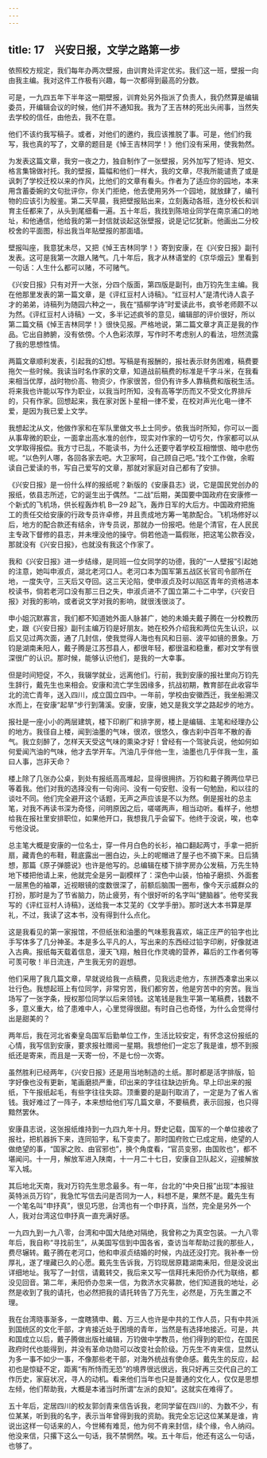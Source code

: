 ```yaml
---
---
---
```

title: 17　兴安日报，文学之路第一步
---

依照校方规定，我们每年办两次壁报，由训育处评定优劣。我们这一班，壁报一向由我主编。我对这件工作极有兴趣，每一次都得到最高的分数。

可是，一九四五年下半年这一期壁报，训育处另外指派了负责人，我仍然算是编辑委员，开编辑会议的时候，他们并不通知我。我为了王吉林的死出头闹事，当然失去学校的信任，由他去，我不在意。

他们不该约我写稿子。或者，对他们的邀约，我应该推脱了事。可是，他们约我写，我也真的写了，文章的题目是《悼王吉林同学！》他们没有采用，使我勃然。

为发表这篇文章，我穷一夜之力，独自制作了一张壁报，另外加写了短诗、短文、格言集锦做衬托。我的壁报，篇幅和他们一样大，我的文章，尽我所能谴责了或是讽刺了学校迁校以来的作风，比他们的文章有看头。作者为了适应你的园地，本来用含蓄委婉的文句批评你，你关门拒绝，他去使用另外一个园地，就放肆了，编刊物的应该引为殷鉴。第二天早晨，我把壁报贴出来，立刻轰动各班，连分校长和训育主任都来了，从头到尾细看一遍。五十年后，我找到陈培业同学在南京浦口的地址，和他通信，他给我的第一封信就谈起这张壁报，说是记忆犹新。他画出二分校校舍的平面图，标出我当年贴壁报的那面墙。

壁报叫座，我意犹未尽，又把《悼王吉林同学！》寄到安康，在《兴安日报》副刊发表。这可是我第一次跟人赌气。几十年后，我才从林语堂的《京华烟云》里看到一句话：人生什么都可以赌，不可赌气。

《兴安日报》只有对开一大张，分四个版面，第四版是副刊，由万钧先生主编。我在他那里发表的第一篇文章，是《评红豆村人诗稿》。“红豆村人”是清代诗人袁子才的弟弟，诗稿列为随园六种之一，我在“插柳学诗”时爱读此书，疯爷老师颇不以为然。《评红豆村人诗稿》一文，多半记述疯爷的意见，编辑部的评价很好，所以第二篇文稿《悼王吉林同学！》很快见报。严格地说，第二篇文章才真正是我的作品。它出自肺腑，没有依傍。个人色彩浓厚，写作时不考虑别人的看法，坦然流露了我的思想性情。

两篇文章顺利发表，引起我的幻想。写稿是有报酬的，报社表示财务困难，稿费要拖欠一些时候。我读当时名作家的文章，知道战前稿费的标准是千字斗米，在我看来相当优厚，战时物价高、物资少，作家很苦，但仍有许多人靠稿费和版税生活。将来我也许能以写作为职业，以我当时所知，没有高等学历而又不受文化界排斥的，只有作家。回想起来，我在家对医卜星相一律不爱，在校对声光化电一律不爱，是因为我已爱上文学。

我想起沈从文，他做作家和在军队里做文书上士同步。依我当时所知，你可以一面从事卑微的职业，一面拿出高水准的创作，现实对作家的一切亏欠，作家都可以从文学取得报偿。我方寸已乱，不能读书，为什么还要守着学校互相憎恨、暗中悲伤呢。“以色列人哪，各回各家去吧。大卫家呵，自己顾自己吧。”找个工作做，余暇读自己爱读的书，写自己爱写的文章，那就对家庭对自己都有了安排。

《兴安日报》是一份什么样的报纸呢？新版的《安康县志》说，它是国民党创办的报纸，依县志所述，它的诞生出于偶然。“二战”后期，美国要中国政府在安康修一个新式的飞机场，供长程轰炸机 B—29 起飞，轰炸日军的大后方。中国政府把施工的责任交给安康的行政专员许卓修，并且责成地方筹一笔款配合。飞机场修好以后，地方的配合款还有结余，许专员说，那就办一份报吧。他是个清官，在人民民主专政下督修的县志，并未埋没他的操守。倘若他造一篇假账，把这笔公款吞没，那就没有《兴安日报》，也就没有我这个作家了。

我和《兴安日报》进一步结缘，是同班一位女同学的功德，我的“一人壁报”引起她的注意，她叫申淑贞，湖北老河口人。老河口本为国军第五战区长官司令部所在地，一度失守，三天后又夺回。这三天沦陷，使申淑贞及时以陷区青年的资格进本校读书，倘若老河口没有那三日之失，申淑贞进不了国立第二十二中学，《兴安日报》对我的影响，或者说文学对我的影响，就很浅很淡了。

申小姐沉默寡言，我们都不知道她外面人脉甚广，她的未婚夫戴子腾在一分校教历史，跟《兴安日报》副刊主编万钧是好朋友。她在校外介绍我和两位先生认识，以后又见过两次面，通了几封信，使我觉得人海也有风和日丽、波平如镜的景象。万钧是湖南耒阳人，戴子腾是江苏邳县人，都很年轻，都很温和稳重，都对文学有很深很广的认识。那时候，能够认识他们，是我的一大幸事。

但是时间短促，不久，我辍学就业，远离他们。行前，我到安康的报社里向万钧先生辞行，戴先生也来相会。安康和流亡学生因缘多，抗战初期，教育部在此收容华北的流亡青年，送入四川，成立国立四中。一年前，学校由安徽西迁，我坐船溯汉水而上，在安康“起旱”步行到蒲溪。安康，安康，她又是我文学之路起步的地方。

报社是一座小小的两层建筑，楼下印刷厂和排字房，楼上是编辑、主笔和经理办公的地方。我径自上楼，闻到油墨的气味，很浓，很悠久，像古刹中百年不散的香气。我立刻醉了，怎样天天受这气味的熏染才好！曾经有一个驾驶兵说，他如何如何爱闻汽油的气味，他才去学开车。汽油几乎伴他一生，油墨也几乎伴我一生，虽曰人事，岂非天命？

楼上除了几张办公桌，到处有报纸高高堆起，显得很拥挤。万钧和戴子腾两位早已等着我。他们对我的选择没有一句询问、没有一句安慰、没有一句勉励，和以往的谈吐不同。他们完全避开这个话题，无声之声应该是不以为然。倒是报社的总主笔，对我不再读书深为奇怪，问明原因之后，嗟嗟两声，相当动听。看样子，他想给我在报社里安排职位，如果他开口，我想我几乎会留下。他终于没说，唉，也幸亏他没说。

总主笔大概是安康的一位名士，穿一件月白色的长衫，袖口翻起两寸，手拿一把折扇，藏青色的布鞋，鞋底露出一圈白边，头上的呢帽进了屋子也不摘下来。日后猜想，那篇《原子弹臆说》也许是他写的。总编辑在楼下排字房办公发稿，万先生特地下楼把他请上来，他就完全是另一副模样了：深色中山装，怕袖子磨损、外面套一层黑色的袖罩，近视眼镜的度数很深了，前额后脑围一圈布，像今天示威群众的打扮，那时是为了节省脑力，防止疲劳，有个很好听的名字叫“健脑器”。他夸奖我写的《评红豆村人诗稿》，送给我一本艾芜的《文学手册》。那时送大本书算是厚礼，不过，我读了这本书，没有得到什么点化。

这是我看见的第一家报馆，不但纸张和油墨的气味惹我喜欢，端正庄严的铅字也比手写体多了几分神圣。本是多么平凡的人，写出来的东西经过铅字印刷，好像就进入古典。报纸每天载着信息，漫天飞翔，触目化作灵魂的营养，幕后的工作者何等可羡可敬！半日流连，产生我无穷的遐想。

他们采用了我几篇文章，早就说给我一点稿费，见我远走他方，东拼西凑拿出来以壮行色。我想起班上有位同学，非常穷苦，我们都穷苦，他是穷苦中的穷苦。我当场写了一张字条，授权那位同学以后来领钱。这笔钱是我生平第一笔稿费，钱数不多，意义重大，给了患难中人，心里觉得很甜。有时自己也奇怪，为什么会觉得付出是甜美的？

两年后，我在河北省秦皇岛国军后勤单位工作，生活比较安定，有怀念这份报纸的心情，我写信到安康，要求报社赠阅一星期。我想他们一定忘了我是谁，想不到报纸还是寄来，而且是一天寄一份，不是七份一次寄。

虽然胜利已经两年，《兴安日报》还是用当地制造的土纸。那时都是活字排版，铅字好像也没有更新，笔画磨损严重，印出来的字往往缺边折角。早上印出来的报纸，下午报纸起毛，有些字往往失踪。顶重要的是副刊取消了，一定是为了省人省钱。我好难过了一阵子，本来想给他们写几篇文章，不要稿费，表示回报，也只得黯然罢休。

安康县志说，这张报纸维持到一九四九年十月。野史记载，国军的一个单位接收了报社，把机器拆下来，连同铅字，私下变卖了。那时国府败亡已成定局，绝望的人做绝望的事，“国家之败、由官邪也”，换个角度看，“官员变邪，由国败也”，都不堪闻问。十一月，解放军进入陕南，十一月二十七日，安康自卫队起义，迎接解放军入城。

其后地北天南，我对万钧先生思念最多。有一年，台北的“中央日报”出现“本报驻英特派员万钧”，我急忙写信去问是否同为一人，料想不是，果然不是。戴先生有一个笔名叫“申抒真”，很见巧思，台湾也有一个申抒真，当然，完全是另外一个人，我对台湾这位申抒真一直充满好感。

一九四九到一九八零，台湾和中国大陆绝对隔绝，我曾称之为真空包装。一九八零年后，我自称“寻找前生”，从美国写信到中国各省，查访当年帮助过我的那些人，费尽辗转。戴子腾在老河口，他和申淑贞结婚的时候，内战还没打完。我补奉一份厚礼，遂了埋藏已久的心愿。戴先生告诉我，万钧现居原籍湖南耒阳，但是没说出详细地址。我写了一封信，请戴转交，我后来又写一信拜托耒阳侨办代为联络，都没见回音。第二年，耒阳侨办忽来一信，为救济水灾募款，他们知道我的地址，必然是收到了我的请托，也必然把我的请托转告了万先生，必然是，万先生置之不理。

我在台湾晓事渐多，一度瞎猜申、戴、万三人也许是中共的工作人员，只有中共派到国统区的文化干部，才肯接近处于困境的青年，当然是有选择地接近。可是，共和国成立以后，戴子腾做出版社编辑，万钧做中学教员，他们得到的职位，在国民政府时代也能得到，并没有革命功勋可以改变社会阶级。万先生不肯来信，显然认为多一事不如少一事，不像那些老干部，对海外统战有使命感。戴先生的反应，起初也是惊疑不定，距离“有所恃而无恐”的境界很远很远，我只好再三交代自己的工作历史，家庭状况，寻人的动机。看来他们当年也只是普通的文化人，仅仅是思想左倾，他们帮助我，大概是本诸当时所谓“左派的良知”。这就实在难得了。

五十年后，定居四川的校友郭剑青来信告诉我，老同学留在四川的、为数不少，有位某某，听到我的名字，表示当年曾得到我的资助。我完全忘记这位某某是谁，肯说出这样一句话来的人，今世稀有难觅，他为何不肯来封信，续个缘，令人纳闷。他没来信，只撂下这么一句话，我不禁惘然。唉。五十年后，他还有这么一句话，也够了。